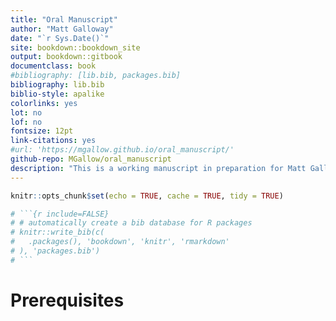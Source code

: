 ```yaml
--- 
title: "Oral Manuscript"
author: "Matt Galloway"
date: "`r Sys.Date()`"
site: bookdown::bookdown_site
output: bookdown::gitbook
documentclass: book
#bibliography: [lib.bib, packages.bib]
bibliography: lib.bib
biblio-style: apalike
colorlinks: yes
lot: no
lof: no
fontsize: 12pt
link-citations: yes
#url: 'https://mgallow.github.io/oral_manuscript/'
github-repo: MGallow/oral_manuscript
description: "This is a working manuscript in preparation for Matt Galloway's doctoral oral examination."
---
```


```r
knitr::opts_chunk$set(echo = TRUE, cache = TRUE, tidy = TRUE)

# ```{r include=FALSE}
# # automatically create a bib database for R packages
# knitr::write_bib(c(
#   .packages(), 'bookdown', 'knitr', 'rmarkdown'
# ), 'packages.bib')
# ```

```

# Prerequisites


